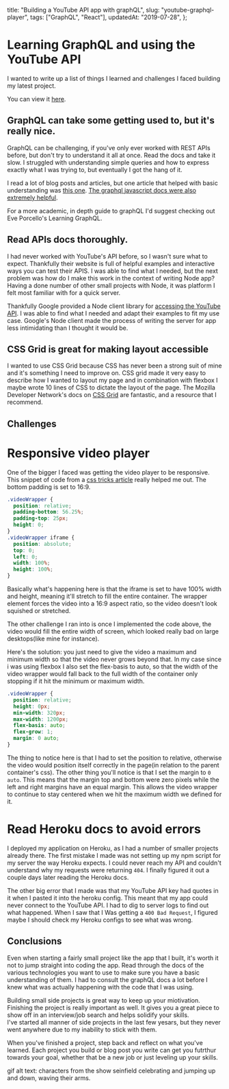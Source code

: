   title: "Building a YouTube API app with graphQL",
  slug: "youtube-graphql-player",
  tags: ["GraphQL", "React"],
  updatedAt: "2019-07-28",
};

# Learning GraphQL and using the YouTube API

I wanted to write up a list of things I learned and challenges I faced building my latest project.

You can view it [here](https://lofi-hiphop-videos.herokuapp.com/).

## GraphQL can take some getting used to, but it's really nice.

GraphQL can be challenging, if you've only ever worked with REST APIs before, but don't try to understand it all at once.
Read the docs and take it slow. I struggled with understanding simple queries and how to express exactly what I was trying to, but eventually I got the hang of it.

I read a lot of blog posts and articles, but one article that helped with
basic understanding was [this one](https://www.robinwieruch.de/react-with-graphql-tutorial/).
[The graphql javascript docs were also extremely helpful](https://graphql.org/graphql-js/).

For a more academic, in depth guide to graphQL I'd suggest checking out Eve Porcello's Learning GraphQL.

## Read APIs docs thoroughly.

I had never worked with YouTube's API before, so I wasn't sure what to expect.
Thankfully their website is full of helpful examples and interactive ways you can test their APIS.
I was able to find what I needed, but the next problem was how do I make this work in the context of writing Node app?
Having a done number of other small projects with Node, it was platform I felt most familiar with for a quick server.

Thankfully Google provided a Node client library for [accessing the YouTube API](https://github.com/googleapis/google-api-nodejs-client).
I was able to find what I needed and adapt their examples to fit my use case. Google's Node client made the process of writing the server for app less intimidating than I thought it would be.

## CSS Grid is great for making layout accessible

I wanted to use CSS Grid because CSS has never been a strong suit of mine and it's something I need to improve on. CSS grid made it very easy to describe
how I wanted to layout my page and in combination with flexbox I maybe wrote 10 lines of CSS to dictate the layout of the page. The Mozilla Developer Network's docs on [CSS Grid]() are fantastic, and a resource that I recommend.

## Challenges

# Responsive video player

One of the bigger I faced was getting the video player to be responsive.
This snippet of code from a [css tricks article](https://css-tricks.com/NetMag/FluidWidthVideo/Article-FluidWidthVideo.php) really helped me out.
The bottom padding is set to 16:9.

```css
.videoWrapper {
  position: relative;
  padding-bottom: 56.25%;
  padding-top: 25px;
  height: 0;
}
.videoWrapper iframe {
  position: absolute;
  top: 0;
  left: 0;
  width: 100%;
  height: 100%;
}
```

Basically what's happening here is that the iframe is set to have 100% width and height, meaning it'll stretch to fill the entire container.
The wrapper element forces the video into a 16:9 aspect ratio, so the video doesn't look squished or stretched.

The other challenge I ran into is once I implemented the code above, the video would fill the entire width of screen, which looked really bad on large desktops(like mine for instance).

Here's the solution: you just need to give the video a maximum and minimum width so that the video never grows beyond that.
In my case since i was using flexbox I also set the flex-basis to auto, so that the width of the video wrapper would fall
back to the full width of the container only stopping if it hit the minimum or maximum width.

```css
.videoWrapper {
  position: relative;
  height: 0px;
  min-width: 320px;
  max-width: 1200px;
  flex-basis: auto;
  flex-grow: 1;
  margin: 0 auto;
}
```

The thing to notice here is that I had to set the position to relative, otherwise the video would position itself correctly in the page(in relation to the parent container's css).
The other thing you'll notice is that I set the margin to `0 auto`. This means that the margin top and bottom were zero pixels while the left and right margins have an equal margin.
This allows the video wrapper to continue to stay centered when we hit the maximum width we defined for it.

# Read Heroku docs to avoid errors

I deployed my application on Heroku, as I had a number of smaller projects already there. The first mistake I made was not setting up my npm script for my server the way Heroku expects. I could never reach my API and couldn't understand why my requests were returning `404`. I finally figured it out a couple days later reading the Heroku docs.

The other big error that I made was that my YouTube API key had quotes in it when I pasted it into the heroku config. This meant that my app could never connect to the YouTube API. I had to dig to server logs to find out what happened. When I saw that I Was getting a `400 Bad Request`, I figured maybe I should check my Heroku configs to see what was wrong.

## Conclusions

Even when starting a fairly small project like the app that I built, it's worth it not to jump straight into coding the app. Read through the docs of the various technologies you want to use to make sure you have a basic understanding of them.
I had to consult the graphQL docs a lot before I knew what was actually happening with the code that I was using.

Building small side projects is great way to keep up your miotivation. Finishing the project is really important as well. It gives you a great piece to show off in an interview/job search and helps solidify your skills.  
I've started all manner of side projects in the last few yesars, but they never went anywhere due to my inability to stick with them.

When you've finished a project, step back and reflect on what you've learned.
Each project you build or blog post you write can get you futrthur towards your goal, whether that be a new job or just leveling up your skills.

gif alt text: characters from the show seinfield celebrating and jumping up and down, waving their arms.

<GifPlayerWrapper props="https://media.giphy.com/media/12UlfHpF05ielO/source.gif" />
